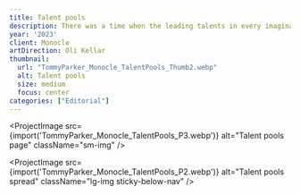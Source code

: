 ```yaml
---
title: Talent pools
description: There was a time when the leading talents in every imaginable discipline were concentrated in the same big-ticket locations. No longer. From Utah to Thailand, workers at the top of their fields are putting enterprising places on the map.
year: '2023'
client: Monocle
artDirection: Oli Kellar
thumbnail:
  url: "TommyParker_Monocle_TalentPools_Thumb2.webp"
  alt: Talent pools
  size: medium
  focus: center
categories: ["Editorial"]
---
```


<div class="sm-img">
<ProjectImage
  src={import('TommyParker_Monocle_TalentPools_P1.webp')}
  alt="Talent pools page"
  className="sm-img mb-4"
/>

<ProjectImage
  src={import('TommyParker_Monocle_TalentPools_P3.webp')}
  alt="Talent pools page"
  className="sm-img"
/>
</div>

<ProjectImage
  src={import('TommyParker_Monocle_TalentPools_P2.webp')}
  alt="Talent pools spread"
  className="lg-img sticky-below-nav"
/>